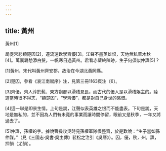 ```yaml
---
---
---
```

title: 黃州
---




黃州[1]

局促常悲類楚囚[2]，遷流還歎學齊優[3]。江聲不盡英雄恨，天地無私草木秋[4]。萬裏羈愁添白髮，一帆寒日過黃州。君看赤壁終陳跡，生子何須似仲謀[5]？

[1]黃州，宋代叫黃州齊安郡，故治在今湖北黃岡縣。

[2]楚囚，參看《哀江南賦序》注，見第三冊1163頁注〔6〕。

[3]齊優，齊人淳於髡、東方朔都以滑稽見長，而古代的優人是以滑稽娛主的。陸遊當時很不得志，“類楚囚”，“學齊優”，都是對自己身世的感慨。

[4]這一聯是即景生情。上句是說，江聲似表英雄之恨而不能盡表。下句是說，天地是無私的，並不因為人們有未竟的事業而讓時間停留，眼前又是秋季，一年又將過去了。

[5]仲謀，孫權的字。據說曹操攻吳時見孫權軍隊很整齊，於是歎說：“生子當如孫仲謀。”（見《三國志·吳書·吳主傳》裴松之注引《吳曆》）。囚，優，秋，州，謀，押韻（尤韻）。